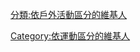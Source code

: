 {{User category|喜歡[[賽艇|賽艇]]的|user Rower}}

[[Category:依運動區分的維基人|Category:依運動區分的維基人]]
[[分類:依戶外活動區分的維基人|分類:依戶外活動區分的維基人]]